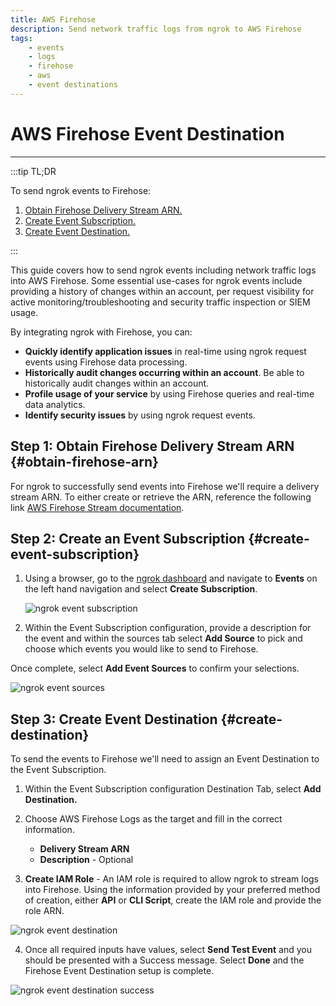 ```yaml
---
title: AWS Firehose
description: Send network traffic logs from ngrok to AWS Firehose
tags:
    - events
    - logs
    - firehose
    - aws
    - event destinations
---
```


# AWS Firehose Event Destination
------------

:::tip TL;DR

To send ngrok events to Firehose:
1. [Obtain Firehose Delivery Stream ARN.](#obtain-firehose-arn)
1. [Create Event Subscription.](#create-event-subscription)
1. [Create Event Destination.](#create-destination)



:::


This guide covers how to send ngrok events including network traffic logs into AWS Firehose.
Some essential use-cases for ngrok events include providing a history of changes within an account, per request visibility for active monitoring/troubleshooting and security traffic inspection or SIEM usage.

By integrating ngrok with Firehose, you can:

- **Quickly identify application issues** in real-time using ngrok request events using Firehose data processing.
- **Historically audit changes occurring within an account**.  Be able to historically audit changes within an account.
- **Profile usage of your service** by using Firehose queries and real-time data analytics.
- **Identify security issues** by using ngrok request events.


## **Step 1**: Obtain Firehose Delivery Stream ARN {#obtain-firehose-arn}

For ngrok to successfully send events into Firehose we'll require a delivery stream ARN. To either create or retrieve the ARN, reference the following link [AWS Firehose Stream documentation](https://docs.aws.amazon.com/ses/latest/dg/event-publishing-kinesis-analytics-firehose-stream.html). 


## **Step 2**: Create an Event Subscription {#create-event-subscription}

1. Using a browser, go to the [ngrok dashboard](https://dashboard.ngrok.com) and navigate to **Events** on the left hand navigation and select **Create Subscription**.
    
    ![ngrok event subscription](img/event_sub.png)


2. Within the Event Subscription configuration, provide a description for the event and within the sources tab select **Add Source** to pick and choose which events you would like to send to Firehose.

Once complete, select **Add Event Sources** to confirm your selections.

![ngrok event sources](img/event_sources.png)

## **Step 3**: Create Event Destination {#create-destination}

To send the events to Firehose we'll need to assign an Event Destination to the Event Subscription.

1. Within the Event Subscription configuration Destination Tab, select **Add Destination.**

1. Choose AWS Firehose Logs as the target and fill in the correct information.

    - **Delivery Stream ARN**
    - **Description** - Optional

1. **Create IAM Role** - An IAM role is required to allow ngrok to stream logs into Firehose.  Using the information provided by your preferred method of creation, either **API** or **CLI Script**, create the IAM role and provide the role ARN.

![ngrok event destination](img/event_destination.png)

4. Once all required inputs have values, select **Send Test Event** and you should be presented with a Success message.  Select **Done** and the Firehose Event Destination setup is complete.

![ngrok event destination success](img/success.png)

